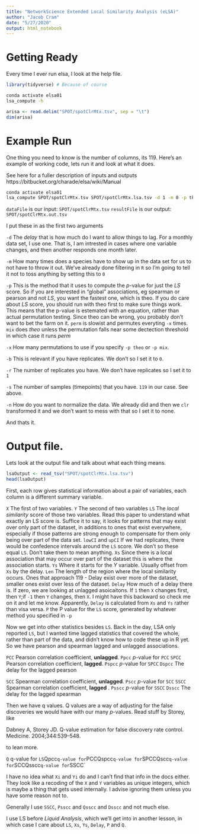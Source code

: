 ```yaml
---
title: "NetworkScience Extended Local Similarity Analysis (eLSA)"
author: "Jacob Cram"
date: "5/27/2020"
output: html_notebook
---
```

# Getting Ready
Every time I ever run elsa, I look at the help file.

```r
library(tidyverse) # Because of course
```


```bash
conda activate elsa01
lsa_compute -h
```


```r
arisa <- read.delim("SPOT/spotClrMtx.tsv", sep = "\t")
dim(arisa)
```

# Example Run
One thing you need to know is the number of columns, its 119. Here's an example of working code, lets run it and look at what it does. 

See here for a fuller description of inputs and outputs https://bitbucket.org/charade/elsa/wiki/Manual

```bash
conda activate elsa01
lsa_compute SPOT/spotClrMtx.tsv SPOT/spotClrMtx.lsa.tsv -d 1 -m 0 -p theo -x 1000 -b 0 -r 1 -s 119 -n none
```

`dataFile` is our input: `SPOT/spotClrMtx.tsv`
`resultFile` is our output: `SPOT/spotClrMtx.out.tsv`

I put these in as the first two arguments

`-d` The *delay* that is how much do I want to allow things to lag. For a monthly data set, I use one. That is, I am intrested in cases where one variable changes, and then another responds one month later.

`-m` How many times does a species have to show up in the data set for us to not have to throw it out. We've already done filtering in `R` so I'm going to tell it not to toss anything by setting this to `0`

`-p` This is the method that it uses to compute the *p*-value for just the *LS* score. So if you are interested in "global" associations, eg spearman or pearson and not *LS*, you want the fastest one, which is theo. If you do care about *LS* score, you should run with theo first to make sure things work. This means that the p-value is estemated with an equation, rather than actual permutation testing. Since theo can be wrong, you probably don't want to bet the farm on it. `perm` is slowist and permutes everyting `-x` times. `mix` does *theo* unless the permutation falls near some dectection threshold in which case it runs *perm*

`-x` How many permutations to use if you specify `-p theo` or `-p mix`.

`-b` This is relevant if you have replicates. We don't so I set it to `0`. 

`-r` The number of replicates you have. We don't have replicates so I set it to `1`

`-s` The number of samples (timepoints) that you have. `119` in our case. See above.

`-n` How do you want to normalize the data. We already did and then we `clr` transformed it and we don't want to mess with that so I set it to none.

And thats it.

# Output file.
Lets look at the output file and talk about what each thing means.

```r
lsaOutput <- read_tsv("SPOT/spotClrMtx.lsa.tsv")
head(lsaOutput)
```


First, each row gives statistical information about a pair of variables, each column is a different summary variable.

`X` The first of two variables.
`Y` The second of two variables
`LS` The *local similarity* score of those two variables. Read this paper to understand what exactly an LS score is. Suffice it to say, it looks for patterns that may exist over only part of the dataset, in additions to ones that exist everywhere, especially if those patterns are strong enough to compensate for them only being over part of the data set.
`lowCI` and `upCI` If we had replicates, there would be confedence intervals around the `LS` score. We don't so these equal `LS`. Don't take them to mean anything.
`Xs` Since there is a local association that may occur over part of the dataset this is where the association starts.
`Ys` Where it starts for the *Y* variable. Usually offset from `Xs` by the delay.
`Len` The length of the region where the local similarity occurs. Ones that approach 119 - Delay exist over more of the dataset, smaller ones exist over less of the dataset.
`Delay` How much of a delay there is. If zero, we are looking at unlagged asoicaitons. If `1` then `X` changes first, then `Y`;if `-1` then `Y` changes, then `X`. I might have this backward so check me on it and let me know. Apparently, `Delay` is calculated from `Xs` and `Ys` rather than visa versa.
`P` the P value for the `LS` score, generated by whatever method you specified in `-p`

Now we get into other statistics besides `LS`. Back in the day, LSA only reported `LS`, but I wanted time lagged statistics that covered the whole, rather than part of the data, and didn't know how to code these up in R yet. So we have pearson and spearman lagged and unlagged associations.

`PCC` Pearson correlation coefficient, **unlagged**.
`Ppcc` *p*-value for `PCC`
`SPCC` Pearson correlation coefficient, **lagged**.
`Pspcc` *p*-value for `SPCC`
`Dspcc` The delay for the lagged pearson

`SCC` Spearman correlation coefficient, **unlagged**.
`Pscc` *p*-value for `SCC`
`SSCC` Spearman correlation coefficient, **lagged** .
`Psscc` *p*-value for `SSCC`
`Dsscc` The delay for the lagged spearman

Then we have q values. Q values are a way of adjusting for the false discoveries we would have with our many *p*-values. Read stuff by Storey, like 

Dabney A, Storey JD. Q-value estimation for false discovery rate control. Medicine. 2004;344:539–548. 

to lean more.

`Q` q-value for `LS
`Qpcc` q-value for `PCC`
`Qspcc` q-value for `SPCC`
`Qscc` q-value for `SCC`
`Qsscc` q-value for `SSCC`

I have no idea what `Xi` and `Yi` do and I can't find that info in the docs either. They look like a recoding of the `X` and `Y` variables as unique integers, which is maybe a thing that gets used internally. I advise ignoring them unless you have some reason not to.

Generally I use `SSCC`, `Psscc` and `Qsscc` and `Dsscc` and not much else.

I use LS before *Liquid Analysis*, which we'll get into in another lesson, in which case I care about
`LS`, `Xs`, `Ys`, `Delay`, `P` and `Q`.






